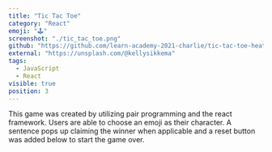 ```yaml
---
title: "Tic Tac Toe"
category: "React"
emoji: "🕹"
screenshot: "./tic_tac_toe.png"
github: "https://github.com/learn-academy-2021-charlie/tic-tac-toe-heather-and-kelen"
external: "https://unsplash.com/@kellysikkema"
tags:
  - JavaScript
  - React
visible: true
position: 3
---
```


This game was created by utilizing pair programming and the react framework. Users are able to choose an emoji as their character. A sentence pops up claiming the winner when applicable and a reset button was added below to start the game over. 
